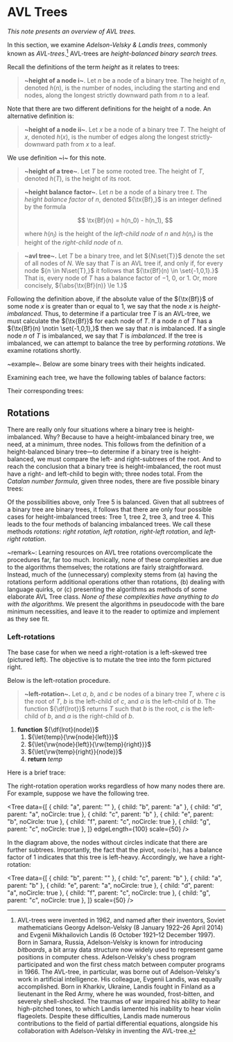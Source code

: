 
<Head>
	<title>AVL Trees</title>
	<meta name={`description`} content={`Notes on AVL trees.`}/>
</Head>

# AVL Trees

_This note presents an overview of AVL trees._


In this section, we examine _Adelson-Velsky & Landis trees_, commonly known as _AVL-trees_.[^avlnote] AVL-trees are _height-balanced binary search trees._ 

[^avlnote]:
    AVL-trees were invented in 1962, and named after their inventors, Soviet mathematicians Georgy Adelson-Velsky (8 January 1922&ndash;26 April 2014) and Evgenii Mikhailovich Landis (6 October 1921&ndash;12 December 1997). Born in Samara, Russia, Adelson-Velsky is known for introducing _bitboards_, a bit array data structure now widely used to represent game positions in computer chess. Adelson-Velsky's chess program participated and won the first chess match between computer programs in 1966. The AVL-tree, in particular, was borne out of Adelson-Velsky's work in artificial intelligence. His colleague, Evgenii Landis, was equally accomplished. Born in Kharkiv, Ukraine, Landis fought in Finland as a lieutenant in the Red Army, where he was wounded, frost-bitten, and severely shell-shocked. The traumas of war impaired his ability to hear high-pitched tones, to which Landis lamented his inability to hear violin flageolets. Despite these difficulties, Landis made numerous contributions to the field of partial differential equations, alongside his collaboration with Adelson-Velsky in inventing the AVL-tree.

Recall the definitions of the term _height_ as it relates to trees:

> __~height of a node i~__. Let ${n}$ be a node of a binary tree. The height of ${n,}$ denoted ${h(n),}$ is the number of nodes, including the starting and end nodes, along the longest strictly downward path from ${n}$ to a leaf.

Note that there are two different definitions for the height of a node. An
alternative definition is:

> __~height of a node ii~__. Let ${x}$ be a node of a binary tree ${T.}$ The height of ${x,}$ denoted ${h(x),}$ is the number of edges along the longest strictly-downward path from ${x}$ to a leaf.

We use definition ~i~ for this note.

> __~height of a tree~__. Let ${T}$ be some rooted tree. The height of ${T,}$ denoted ${h(T),}$ is the height of its root.

> __~height balance factor~__. Let ${n}$ be a node of a binary tree ${t.}$ The _height balance factor_ of ${n,}$ denoted ${\tx{Bf},}$ is an integer defined by the formula
> 
> $$
> 	\tx{Bf}(n) = h(n_0) - h(n_1),
> $$
> 
> where ${h(n_l)}$ is the height of the _left-child node_ of ${n}$ and ${h(n_r)}$ is the height of the _right-child node_ of ${n.}$

> __~avl tree~.__ Let ${T}$ be a binary tree, and let ${N\set{T}}$ denote the set of all nodes of ${N.}$ We say that ${T}$ is an AVL tree if, and only if, for every node ${n \in N\set{T},}$ it follows that ${\tx{Bf}(n) \in \set{-1,0,1}.}$ That is, every node of ${T}$ has a balance factor of ${-1,}$ ${0,}$ or ${1.}$ Or, more concisely, ${\abs{\tx{Bf}(n)} \le 1.}$

Following the definition above, if the absolute value of the ${\tx{Bf}}$ of some node ${x}$ is greater than or equal to ${1,}$ we say that the node ${x}$ is _height-imbalanced._ Thus, to determine if a particular tree ${T}$ is an AVL-tree, we must calculate the ${\tx{Bf}}$ for each node of ${T.}$ If a node ${n}$ of ${T}$ has a ${\tx{Bf}(n) \notin \set{-1,0,1},}$ then we say that ${n}$ is imbalanced. If a single node ${n}$ of ${T}$ is imbalanced, we say that ${T}$ is _imbalanced_. If the tree is imbalanced, we can attempt to balance the tree by performing _rotations_. We examine rotations shortly.

~example~. Below are some binary trees with their heights indicated.

<Bftrees1/>

Examining each tree, we have the following tables of balance factors:

<Bftable/>

Their corresponding trees:

<Bftrees2/>

## Rotations
There are really only four situations where a binary tree is height-imbalanced. Why? Because to have a height-imbalanced binary tree, we need, at a minimum, three nodes. This follows from the definition of a height-balanced binary tree—to determine if a binary tree is height-balanced, we must compare the left- and right-subtrees of the root. And to reach the conclusion that a binary tree is height-imbalanced, the root must have a right- and left-child to begin with; three nodes total. From the _Catalan number formula_, given three nodes, there are five possible binary trees:

<Bftrees3/>

Of the possibilities above, only Tree 5 is balanced. Given that all subtrees of a binary tree are binary trees, it follows that there are only four possible cases for height-imbalanced trees: Tree 1, tree 2, tree 3, and tree 4. This leads to the four methods of balancing imbalanced trees. We call these methods _rotations_: _right rotation_, _left rotation_, _right-left rotation_, and _left-right rotation_.

~remark~: Learning resources on AVL tree rotations overcomplicate the procedures far, far too much. Ironically, none of these complexities are due to the algorithms themselves; the rotations are fairly straightforward. Instead, much of the (unnecessary) complexity stems from (a) having the rotations perform additional operations other than rotations, (b) dealing with language quirks, or (c) presenting the algorithms as methods of some elaborate AVL Tree class. _None of these complexities have anything to do with the algorithms_. We present the algorithms in pseudocode with the bare minimum necessities, and leave it to the reader to optimize and implement as they see fit.

### Left-rotations
The base case for when we need a right-rotation is a left-skewed tree (pictured left). The objective is to mutate the tree into the form pictured right.

<LeftRotateFig1/>

Below is the left-rotation procedure.

<Algo>

> __~left-rotation~.__ Let ${a,}$ ${b,}$ and ${c}$ be nodes of a binary tree ${T,}$ where ${c}$ is the root of ${T,}$ ${b}$ is the left-child of ${c,}$ and ${a}$ is the left-child of ${b.}$ The function ${\df{lrot}}$ returns ${T}$ such that ${b}$ is the root, ${c}$ is the left-child of ${b,}$ and ${a}$ is the right-child of ${b.}$


1. __function__ ${\df{lrot}(node)}$
	1. ${\let{temp}{\rw{node}{left}}}$
	2. ${\let{\rw{node}{left}}{\rw{temp}{right}}}$
	3. ${\let{\rw{temp}{right}}{node}}$
	4. __return__ ${temp}$

</Algo>

Here is a brief trace:

<LeftRotateTrace/>

The right-rotation operation works regardless of how many nodes there are.
For example, suppose we have the following tree.

<Tree
	data={[
		{ child: "a", parent: "" },
		{ child: "b", parent: "a" },
		{ child: "d", parent: "a", noCircle: true },
		{ child: "c", parent: "b" },
		{ child: "e", parent: "b", noCircle: true },
		{ child: "f", parent: "c", noCircle: true },
		{ child: "g", parent: "c", noCircle: true },
	]}
	edgeLength={100}
	scale={50}
/>

In the diagram above, the nodes without circles indicate that there are
further subtrees. Importantly, the fact that the pivot,
${\texttt{node(b)},}$ has a balance factor of ${1}$ indicates that this
tree is left-heavy. Accordingly, we have a right-rotation:

<Tree
	data={[
		{ child: "b", parent: "" },
		{ child: "c", parent: "b" },
		{ child: "a", parent: "b" },
		{ child: "e", parent: "a", noCircle: true },
		{ child: "d", parent: "a", noCircle: true },
		{ child: "f", parent: "c", noCircle: true },
		{ child: "g", parent: "c", noCircle: true },
	]}
	scale={50}
/>